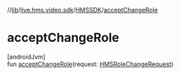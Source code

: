 //[lib](../../../index)/[live.hms.video.sdk](../index)/[HMSSDK](index)/[acceptChangeRole](accept-change-role)

# acceptChangeRole

[androidJvm]\
fun [acceptChangeRole](accept-change-role)(request: [HMSRoleChangeRequest](../../live.hms.video.sdk.models/-h-m-s-role-change-request/index))
